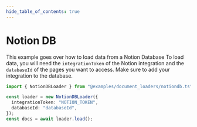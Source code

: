 ```yaml
---
hide_table_of_contents: true
---
```


# Notion DB

This example goes over how to load data from a Notion Database
To load data, you will need the `integrationToken` of the Notion integration and the `databaseId` of the pages you want to access. Make sure to add your integration to the database.

```typescript
import { NotionDBLoader } from "@examples/document_loaders/notiondb.ts";

const loader = new NotionDBLoader({
  integrationToken: "NOTION_TOKEN",
  databaseId: "databaseId",
});
const docs = await loader.load();
```

